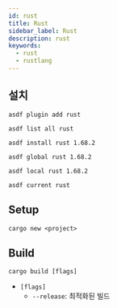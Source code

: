 ```yaml
---
id: rust
title: Rust
sidebar_label: Rust
description: rust
keywords:
  - rust
  - rustlang
---
```


## 설치

```shell
asdf plugin add rust
```

```shell
asdf list all rust
```

```shell
asdf install rust 1.68.2
```

```shell
asdf global rust 1.68.2
```

```shell
asdf local rust 1.68.2
```

```shell
asdf current rust
```

## Setup

```shell
cargo new <project>
```

## Build

```shell
cargo build [flags]
```

- `[flags]`
  - `--release`: 최적화된 빌드
